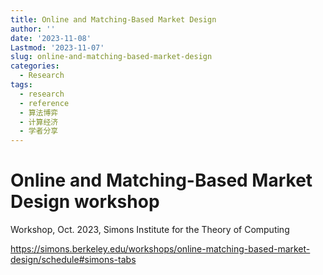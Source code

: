 ```yaml
---
title: Online and Matching-Based Market Design
author: ''
date: '2023-11-08'
Lastmod: '2023-11-07'
slug: online-and-matching-based-market-design
categories:
  - Research
tags:
  - research
  - reference
  - 算法博弈
  - 计算经济
  - 学者分享
---
```


# Online and Matching-Based Market Design workshop

Workshop, Oct. 2023, Simons Institute for the Theory of Computing

<https://simons.berkeley.edu/workshops/online-matching-based-market-design/schedule#simons-tabs>
